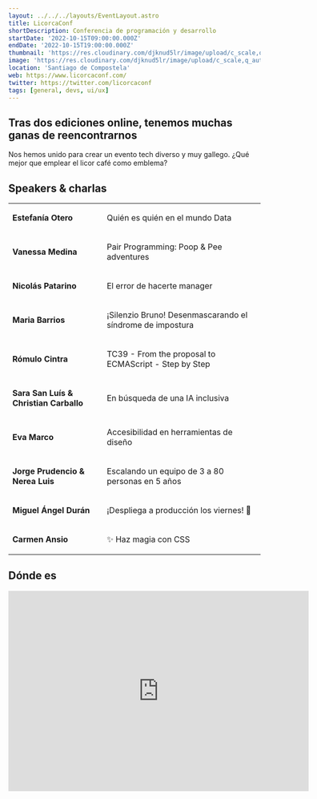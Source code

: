 ```yaml
---
layout: ../../../layouts/EventLayout.astro
title: LicorcaConf
shortDescription: Conferencia de programación y desarrollo
startDate: '2022-10-15T09:00:00.000Z'
endDate: '2022-10-15T19:00:00.000Z'
thumbnail: 'https://res.cloudinary.com/djknud5lr/image/upload/c_scale,q_auto:good,w_1600/v1664009084/licorca_a7a9ds.jpg'
image: 'https://res.cloudinary.com/djknud5lr/image/upload/c_scale,q_auto:good,w_1600/v1664009084/licorca_a7a9ds.jpg'
location: 'Santiago de Compostela'
web: https://www.licorcaconf.com/
twitter: https://twitter.com/licorcaconf
tags: [general, devs, ui/ux]
---
```


## Tras dos ediciones online, tenemos muchas ganas de reencontrarnos

Nos hemos unido para crear un evento tech diverso y muy gallego. ¿Qué mejor que emplear el licor café como emblema?

## Speakers & charlas

<table>
    <tbody>
    <tr>
        <td><p><b>Estefanía Otero</b></p></td>
        <td><p>Quién es quién en el mundo Data</p></td>
    </tr>
    <tr>
        <td><p><b>Vanessa Medina</b></p></td>
        <td><p>Pair Programming: Poop & Pee adventures</p></td>
    </tr>
    <tr>
        <td><p><b>Nicolás Patarino</b></p></td>
        <td><p>El error de hacerte manager</p></td>
    </tr>
    <tr>
        <td><p><b>Maria Barrios</b></p></td>
        <td><p>¡Silenzio Bruno! Desenmascarando el síndrome de impostura</p></td>
    </tr>
    <tr>
        <td><p><b>Rómulo Cintra</b></p></td>
        <td><p>TC39 - From the proposal to ECMAScript - Step by Step</p></td>
    </tr>
    <tr>
        <td><p><b>Sara San Luís & Christian Carballo</b></p></td>
        <td><p>En búsqueda de una IA inclusiva</p></td>
    </tr>
    <tr>
        <td><p><b>Eva Marco</b></p></td>
        <td><p>Accesibilidad en herramientas de diseño</p></td>
    </tr>
    <tr>
        <td><p><b>Jorge Prudencio & Nerea Luis</b></p></td>
        <td><p>Escalando un equipo de 3 a 80 personas en 5 años</p></td>
    </tr>
    <tr>
        <td><p><b>Miguel Ángel Durán</b></p></td>
        <td><p>¡Despliega a producción los viernes! 🚀</p></td>
    </tr>
    <tr>
        <td><p><b>Carmen Ansio</b></p></td>
        <td><p>✨ Haz magia con CSS</p></td>
    </tr>
    </tbody>
</table>

## Dónde es

<iframe className="w-full mt-4" height="400px" src="https://www.google.com/maps/embed?pb=!1m18!1m12!1m3!1d2923.9765272367936!2d-8.56257658404169!3d42.87333957915576!2m3!1f0!2f0!3f0!3m2!1i1024!2i768!4f13.1!3m3!1m2!1s0xd2efe72a954b9a9%3A0x33af61a845699b5d!2sEscuela%20T%C3%A9cnica%20Superior%20de%20Ingenier%C3%ADa%20USC!5e0!3m2!1ses!2ses!4v1664010108811!5m2!1ses!2ses" width="600" height="450" style="border:0;" allowfullscreen="" loading="lazy" referrerpolicy="no-referrer-when-downgrade"></iframe>


